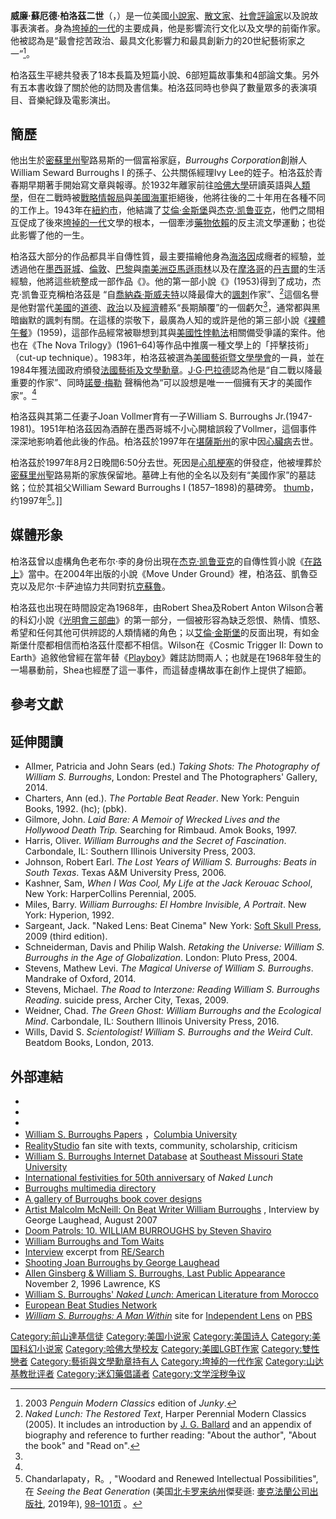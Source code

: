 {{noteTA
|1=zh-tw:旅途上;zh-cn:在路上;
|2=zh-cn:巴勒斯; zh-tw:柏洛茲;
|3=zh-cn:西沃德; zh-tw:蘇厄德;
}}
{{Infobox Writer <!-- for more information see [[:Template:Infobox_Writer/doc|:Template:Infobox Writer/doc]] -->
| name         = 威廉·S·柏洛茲<br>William S. Burroughs
| image        = Burroughs1983 cropped.jpg
| caption      = 柏洛茲的69歲生日、1983年。
| birthdate    = {{birth date|mf=yes|1914|2|5}}
| birthplace   = [[美國|美國]][[密蘇里州|密蘇里州]][[聖路易斯|聖路易斯]]
| deathdate    = {{death date and age|mf=yes|1997|8|2|1914|2|5}}
| deathplace   = [[美國|美國]][[堪薩斯州|堪薩斯州]][[勞倫斯_(堪薩斯州)|勞倫斯]]
| occupation   = 作家
| pseudonym    = 威廉·李（William Lee）
| spouse       = 伊爾莎·馮·克拉伯（Ilse von Klapper，1937–1946）<br>瓊·福爾默（Joan Vollmer，1946–1951）
| partner      = 
| children     = 小威廉·S·柏洛茲（William S. Burroughs, Jr.）
| relatives    = {{link-en|威廉·蘇厄德·柏洛茲|William Seward Burroughs I}}（祖父）<br>{{link-en|艾菲·李|Ivy Lee}}（舅父）
| genre        = [[後現代主義文學|後現代主義]], [[諷刺|諷刺]]文學
| movement     = [[垮掉的一代|垮掉的一代]]
| signature    = William S Burroughs signature.svg
}}

'''威廉·蘇厄德·柏洛茲二世'''（{{lang-en|William Seward Burroughs II}}，{{bd|1914年|2月5日|1997年|8月2日}}）是一位美國[[小說家|小說家]]、[[散文家|散文家]]、[[社會評論家|社會評論家]]以及說故事表演者。身為[[垮掉的一代|垮掉的一代]]的主要成員，他是影響流行文化以及文學的前衛作家。他被認為是“最會挖苦政治、最具文化影響力和最具創新力的20世紀藝術家之一”<ref name="penguin">2003 ''Penguin Modern Classics'' edition of ''Junky''.</ref>。

柏洛茲生平總共發表了18本長篇及短篇小說、6部短篇故事集和4部論文集。另外有五本書收錄了關於他的訪問及書信集。柏洛茲同時也參與了數量眾多的表演項目、音樂紀錄及電影演出。

==簡歷==
他出生於[[密蘇里州|密蘇里州]]聖路易斯的一個富裕家庭，''Burroughs Corporation''創辦人William Seward Burroughs I 的孫子、公共關係經理Ivy Lee的姪子。柏洛茲於青春期早期著手開始寫文章與報導。於1932年離家前往[[哈佛大學|哈佛大學]]研讀英語與[[人類學|人類學]]，但在二戰時被[[戰略情報局|戰略情報局]]與[[美國海軍|美國海軍]]拒絕後，他將往後的二十年用在各種不同的工作上。1943年在[[紐約市|紐約市]]，他結識了[[艾倫·金斯堡|艾倫·金斯堡]]與[[杰克·凯鲁亚克|杰克·凯鲁亚克]]，他們之間相互促成了後來[[垮掉的一代|垮掉的一代]]文學的根本，一個牽涉[[藥物依賴|藥物依賴]]的反主流文學運動；也從此影響了他的一生。

柏洛茲大部分的作品都具半自傳性質，最主要描繪他身為[[海洛因|海洛因]]成癮者的經驗，並透過他在[[墨西哥城|墨西哥城]]、[[倫敦|倫敦]]、[[巴黎|巴黎]]與[[南美洲|南美洲]][[亞馬遜雨林|亞馬遜雨林]]以及在[[摩洛哥|摩洛哥]]的[[丹吉爾|丹吉爾]]的生活經驗，他將這些統整成一部作品《{{link-en|Interzone (書籍)|Interzone (book)|Interzone}}》。他的第一部小說《{{link-en|毒癮者|Junkie (novel)}}》(1953)得到了成功，杰克·凯鲁亚克稱柏洛茲是 “自[[喬納森·斯威夫特|喬納森·斯威夫特]]以降最偉大的[[諷刺|諷刺]]作家”、<ref name="harpermodern">''Naked Lunch: The Restored Text'', Harper Perennial Modern Classics (2005). It includes an introduction by [[J._G._Ballard|J. G. Ballard]] and an appendix of biography and reference to further reading: "About the author", "About the book" and "Read on".</ref>這個名譽是他對當代[[美國|美國]]的[[道德|道德]]、[[政治|政治]]以及[[經濟|經濟]]體系“長期顛覆”的一個虧欠<ref name="penguin"/>，通常都與黑暗幽默的諷刺有關。在這樣的崇敬下，最廣為人知的或許是他的第三部小說《[[裸體午餐|裸體午餐]]》(1959)，這部作品經常被聯想到其與[[美國性悖軌法|美國性悖軌法]]相關備受爭議的案件。他也在《The Nova Trilogy》(1961–64)等作品中推廣一種文學上的「抨擊技術」（cut-up technique）。1983年，柏洛茲被選為[[美國藝術暨文學學會|美國藝術暨文學學會]]的一員，並在1984年獲法國政府頒發[[法國藝術及文學勳章|法國藝術及文學勳章]]。[[J·G·巴拉德|J·G·巴拉德]]認為他是“自二戰以降最重要的作家”、同時[[諾曼·梅勒|諾曼·梅勒]] 聲稱他為“可以設想是唯一一個擁有天才的美國作家”。<ref name="harpermodern"/>

柏洛茲與其第二任妻子Joan Vollmer育有一子William S. Burroughs Jr.(1947-1981)。1951年柏洛茲因為酒醉在墨西哥城不小心開槍誤殺了Vollmer，這個事件深深地影响着他此後的作品。柏洛茲於1997年在[[堪薩斯州|堪薩斯州]]的家中因[[心臟病|心臟病]]去世。

柏洛茲於1997年8月2日晚間6:50分去世。死因是[[心肌梗塞|心肌梗塞]]的併發症，他被埋葬於[[密蘇里州|密蘇里州]]聖路易斯的家族保留地。墓碑上有他的全名以及刻有“美國作家”的墓誌銘；位於其祖父William Seward Burroughs I (1857–1898)的墓碑旁。
[[image:D._Woodard_and_W._S._Burroughs_with_Dreamachine,_1997.jpg|thumb]]，约1997年<ref>Chandarlapaty，R。, "Woodard and Renewed Intellectual Possibilities", 在 ''Seeing the Beat Generation'' (美国[[北卡罗来纳州|北卡罗来纳州]]傑斐遜: [[麥克法蘭公司出版社|麥克法蘭公司出版社]], 2019年), [https://books.google.com/books?id=bzOXDwAAQBAJ&pg=PT98 98–101页] {{Wayback|url=https://books.google.com/books?id=bzOXDwAAQBAJ&pg=PT98 |date=20201231101529 }}。</ref>{{rp|98–101}}。]]

==媒體形象==
柏洛茲曾以虛構角色老布尔·李的身份出現在[[杰克·凯鲁亚克|杰克·凯鲁亚克]]的自傳性質小說《[[在路上|在路上]]》當中。在2004年出版的小說《Move Under Ground》裡，柏洛茲、凱魯亞克以及尼尔·卡萨迪協力共同對抗[[克蘇魯|克蘇魯]]。

柏洛茲也出現在時間設定為1968年，由Robert Shea及Robert Anton Wilson合著的科幻小說《[[光明會三部曲|光明會三部曲]]》的第一部分，一個被形容為缺乏怨恨、熱情、憤怒、希望和任何其他可供辨認的人類情緒的角色；以[[艾倫·金斯堡|艾倫·金斯堡]]的反面出現，有如金斯堡什麼都相信而柏洛茲什麼都不相信。Wilson在《Cosmic Trigger II: Down to Earth》追敘他曾經在當年替《[[Playboy|Playboy]]》雜誌訪問兩人；也就是在1968年發生的一場暴動前，Shea也經歷了這一事件，而這替虛構故事在創作上提供了細節。

==參考文獻==
{{reflist|2}}

==延伸閱讀==
* Allmer, Patricia and John Sears (ed.) ''Taking Shots: The Photography of William S. Burroughs'', London: Prestel and The Photographers' Gallery, 2014.
* Charters, Ann (ed.). ''The Portable Beat Reader''. New York: Penguin Books, 1992. {{ISBN|0-670-83885-3}} (hc); {{ISBN|0-14-015102-8}} (pbk).
* Gilmore, John. ''Laid Bare: A Memoir of Wrecked Lives and the Hollywood Death Trip.'' Searching for Rimbaud. Amok Books, 1997.
* Harris, Oliver. ''William Burroughs and the Secret of Fascination''. Carbondale, IL: Southern Illinois University Press, 2003.
* Johnson, Robert Earl. ''The Lost Years of William S. Burroughs: Beats in South Texas''. Texas A&M University Press, 2006.
* Kashner, Sam, ''When I Was Cool, My Life at the Jack Kerouac School'', New York: HarperCollins Perennial, 2005.
* Miles, Barry. ''William Burroughs: El Hombre Invisible, A Portrait''. New York: Hyperion, 1992.
* Sargeant, Jack. "Naked Lens: Beat Cinema" New York: [[Soft_Skull_Press|Soft Skull Press]], 2009 (third edition).
* Schneiderman, Davis and Philip Walsh. ''Retaking the Universe: William S. Burroughs in the Age of Globalization''. London: Pluto Press, 2004.
* Stevens, Mathew Levi. ''The Magical Universe of William S. Burroughs''.  Mandrake of Oxford, 2014.
* Stevens, Michael. ''The Road to Interzone: Reading William S. Burroughs Reading''. suicide press, Archer City, Texas, 2009.
* Weidner, Chad. ''The Green Ghost: William Burroughs and the Ecological Mind''. Carbondale, IL: Southern Illinois University Press, 2016.
* Wills, David S. ''Scientologist! William S. Burroughs and the Weird Cult''. Beatdom Books, London, 2013.

==外部連結==

{{wikiquote}}

*{{IMDb name|0123221}}
*{{worldcat id|id=lccn-n79-26862}}
*{{cite journal| url=http://www.theparisreview.org/interviews/4424/the-art-of-fiction-no-36-william-s-burroughs| title=William S. Burroughs, The Art of Fiction No. 36| work=The Paris Review| author=Conrad Knickerbocker| date=Fall 1965| access-date=2011-01-05| archive-date=2020-12-09| archive-url=https://web.archive.org/web/20201209121120/https://www.theparisreview.org/interviews/4424/the-art-of-fiction-no-36-william-s-burroughs| dead-url=no}}
* [http://findingaids.cul.columbia.edu/ead//nnc-rb/ldpd_4078569/ William S. Burroughs Papers] {{Wayback|url=http://findingaids.cul.columbia.edu/ead//nnc-rb/ldpd_4078569/ |date=20170918173446 }}，[[Columbia_University|Columbia University]]
*[http://realitystudio.org/ RealityStudio]{{WebCite|url=https://www.webcitation.org/65PRhLJe6?url=http://realitystudio.org/ |date=20120213004808 |dateformat=iso }} fan site with texts, community, scholarship, criticism
*[https://web.archive.org/web/20120622160831/http://cstl-cla.semo.edu/gurnow/burroughs/main.htm William S. Burroughs Internet Database] at [[Southeast_Missouri_State_University|Southeast Missouri State University]]
*[https://web.archive.org/web/20150206154803/http://nakedlunch.org/ International festivities for 50th anniversary] of ''Naked Lunch''
*[https://web.archive.org/web/20090104065812/http://kerouacalley.com/burroughs.html Burroughs multimedia directory]
*[http://www.beatbookcovers.com/burroughs A gallery of Burroughs book cover designs] {{Wayback|url=http://www.beatbookcovers.com/burroughs |date=20210228160953 }}
*[http://www.vlib.us/beats/malcolmmcneill.html Artist Malcolm McNeill: On Beat Writer William Burroughs] {{Wayback|url=http://www.vlib.us/beats/malcolmmcneill.html |date=20210224183901 }}, Interview by George Laughead, August 2007
*[http://www.dhalgren.com/Doom/ch10.html Doom Patrols: 10. WILLIAM BURROUGHS by Steven Shaviro] {{Wayback|url=http://www.dhalgren.com/Doom/ch10.html |date=20210226001203 }}
*[https://web.archive.org/web/20091012165539/http://www.beatdom.com/tom_waits.htm William Burroughs and Tom Waits]
*[https://web.archive.org/web/20090907012212/http://www.researchpubs.com/books/bgtgexc1.php Interview] excerpt from [[RE/Search|RE/Search]]
*[http://www.vlib.us/beats/shootingjoan.html Shooting Joan Burroughs by George Laughead] {{Wayback|url=http://www.vlib.us/beats/shootingjoan.html |date=20201109041823 }}
*[http://www.vlib.us/beats/wsbginsberg.html Allen Ginsberg & William S. Burroughs, Last Public Appearance] {{Wayback|url=http://www.vlib.us/beats/wsbginsberg.html |date=20210224172246 }} November 2, 1996 Lawrence, KS
*[https://web.archive.org/web/20110401203429/http://en.qantara.de/webcom/show_article.php/_c-310/_nr-675/i.html William S. Burroughs' ''Naked Lunch'': American Literature from Morocco]
*[http://ebsn.eu/ European Beat Studies Network] {{Wayback|url=http://ebsn.eu/ |date=20201230043637 }}
*[http://www.pbs.org/independentlens/william-s-burroughs/ ''William S. Burroughs: A Man Within''] {{Wayback|url=http://www.pbs.org/independentlens/william-s-burroughs/ |date=20150924133358 }} site for [[Independent_Lens|Independent Lens]] on [[PBS|PBS]]

{{Authority control}}
{{DEFAULTSORT:Burroughs, William S.}}

[[Category:前山達基信徒|Category:前山達基信徒]]
[[Category:美国小说家|Category:美国小说家]]
[[Category:美国诗人|Category:美国诗人]]
[[Category:美国科幻小说家|Category:美国科幻小说家]]
[[Category:哈佛大學校友|Category:哈佛大學校友]]
[[Category:美國LGBT作家|Category:美國LGBT作家]]
[[Category:雙性戀者|Category:雙性戀者]]
[[Category:藝術與文學勳章持有人|Category:藝術與文學勳章持有人]]
[[Category:垮掉的一代作家|Category:垮掉的一代作家]]
[[Category:山达基教批评者|Category:山达基教批评者]]
[[Category:迷幻藥倡議者|Category:迷幻藥倡議者]]
[[Category:文学淫秽争议|Category:文学淫秽争议]]